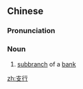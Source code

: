 ==Chinese==
{{zh-forms}}

===Pronunciation===
{{zh-pron
|m=zhīháng
|c=zi1 hong4-2,zi1 hong4
|cat=n
}}

===Noun===
{{zh-noun}}

# [[subbranch]] of a [[bank]]

[[zh:支行]]